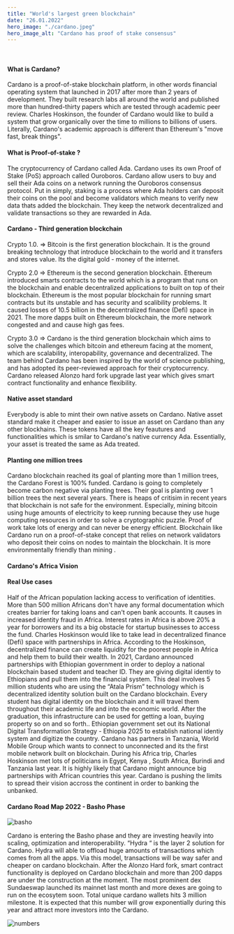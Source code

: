 ```yaml
---
title: "World's largest green blockchain"
date: "26.01.2022"
hero_image: "./cardano.jpeg"
hero_image_alt: "Cardano has proof of stake consensus"
---
```

<br/>

#### What is Cardano?
Cardano is a proof-of-stake blockchain platform, in other words financial operating system that launched in 2017 after more than 2 years of development. They built research labs all around the world and published more than hundred-thirty papers which are tested through academic peer review.  Charles Hoskinson, the founder of Cardano would like to build a system that grow organically over the time to millions to 
billions of users. Literally, Cardano's academic approach is different than Ethereum's "move fast, break things".
####  What is Proof-of-stake ? 
The cryptocurrency of Cardano called Ada. Cardano uses its own Proof of Stake (PoS) approach called Ouroboros. Cardano allow users to buy and sell their Ada coins on a network running the Ouroboros consensus protocol. Put in simply, staking is a process where Ada holders can deposit their coins on the pool and become validators which means to verify new data thats added the blockchain. They keep the network decentralized and validate transactions so they are rewarded in Ada.

#### Cardano - Third generation blockchain

Crypto 1.0. ⇒ Bitcoin is the first generation blockchain. It is the ground breaking technology that introduce blockchain to the world and it transfers and stores value. Its the digital gold - money of the internet.

Crypto 2.0 ⇒ Ethereum is the second generation blockchain. Ethereum introduced smarts contracts to the world which is a program that runs on the blockchain and enable decentralized applications to built on top of their blockchain. Ethereum is the most popular blockchain for running smart contracts but its unstable and has security and scalibility problems. It caused losses of 10.5 billion in the decentralized finance (Defi) space in 2021. The more dapps built on Ethereum blockchain, the more network congested and and cause high gas fees.

Crypto 3.0 ⇒ Cardano is the third generation blockchain which aims to solve the challenges which bitcoin and ethereum facing at the moment, which are scalability, interopability, governance and decentralized. The team behind Cardano has been inspired by the world of science publishing, and has adopted its peer-reviewed approach for their cryptocurrency. Cardano released Alonzo hard fork upgrade last year which gives smart contract functionality and enhance flexibility.

#### Native asset standard

Everybody is able to mint their own native assets on Cardano. Native asset standard make it cheaper and easier to issue an asset on Cardano than any other blockhains.
These tokens have all the key feautures and functionalities which is smilar to Cardano's native currency Ada. Essentially, your asset
is treated the same as Ada treated.

#### Planting one million trees

Cardano blockchain reached its goal of planting more than 1 million trees, the Cardano Forest is 100% funded.
Cardano is going to completely become carbon negative via planting trees. Their goal is planting over 1 billion trees the next several years.
There is heaps of critisim in recent years that blockchain 
is not safe for the environment. Especially, mining bitcoin using huge amounts of electricity to keep running
because they use huge computing resources in order to solve a cryptographic puzzle. Proof of work take lots of energy and can never be energy efficient.
Blockchain like Cardano run on a proof-of-stake concept that relies on network validators who deposit their 
coins on nodes to maintain the blockchain. It is more environmentally friendly than mining .

#### Cardano's Africa Vision 
#### Real Use cases

Half of the African population lacking access to verification of identities. More than 500 million Africans don't have any formal
documentation which creates barrier for taking loans and can't open bank accounts. It causes in increased identity fraud in Africa. Interest
rates in Africa is above 20% a year for borrowers and its a big obstacle for startup businesses to access the fund.
Charles Hoskinson would like to take lead in decentralized finance (Defi) space with partnerships in Africa. According to the Hoskinson,
decentralized finance can create liquidity for the poorest people in Africa and help them to build their wealth. In 2021, Cardano announced 
partnerships with Ethiopian government in order to deploy a national blockchain based student and teacher ID. They are giving digital identiy to Ethiopians 
and pull them into the financial system. This 
deal involves 5 million students who are using the “Atala Prism” technology which is decentralized identity solution built 
on the Cardano blockchain. Every student has digital identity on the blockchain and it will travel them throughout their academic 
life and into the economic world. After the graduation, this infrastructure can be used for getting a loan, buying property so on and so forth..
Ethiopian government set out its National Digital Transformation Strategy - Ethiopia 2025 to establish national identiy system and digitize the country.
Cardano has partners in Tanzania, World Mobile Group which wants to connect to unconnected and its the first mobile network built on blockchain.
 During his Africa trip, Charles Hoskinson met lots of politicians in Egypt, 
Kenya , South Africa, Burindi and Tanzania last year. It is highly likely that Cardano might announce big partnerships with African 
countries this year. Cardano is pushing the limits to spread their vision 
accross the continent in order to banking the unbanked.

#### Cardano Road Map 2022 - Basho Phase

![basho](./basho.png) <br/>

Cardano is entering the Basho phase and they are investing heavily into scaling, optimization and interoperability. 
“Hydra “ is the  layer 2 solution for Cardano. Hydra will able to offload huge amounts of transactions which comes from all the apps. 
Via this model, transactions will be way safer and cheaper on cardano blockchain. After the Alonzo Hard fork, smart contract functionality 
is deployed on Cardano blockchain and more than 200 dapps are under the construction at the moment. The most prominent dex Sundaeswap launched its mainnet last month and more dexes
are going to run on the ecosytem soon. Total unique cardano wallets hits 3 million milestone. It is expected that this number will grow exponentially during this year and attract more investors into the Cardano.
 <br/>


![numbers](./numbers.jpeg)